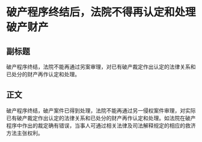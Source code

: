 # 破产程序终结后，法院不得再认定和处理破产财产
## 副标题
破产程序终结，法院不能再通过另案审理，对已有破产裁定作出认定的法律关系和已处分的财产再作认定和处理。
## 正文
破产程序终结，破产案件已得到处理，法院不能再通过另一侵权案件审理，对实际已有破产裁定作出认定的法律关系和已处分的财产再作认定和处理。如法院在破产程序中作出的裁定确有错误，当事人可通过相关法律及司法解释规定的相应的救济方法主张权利。